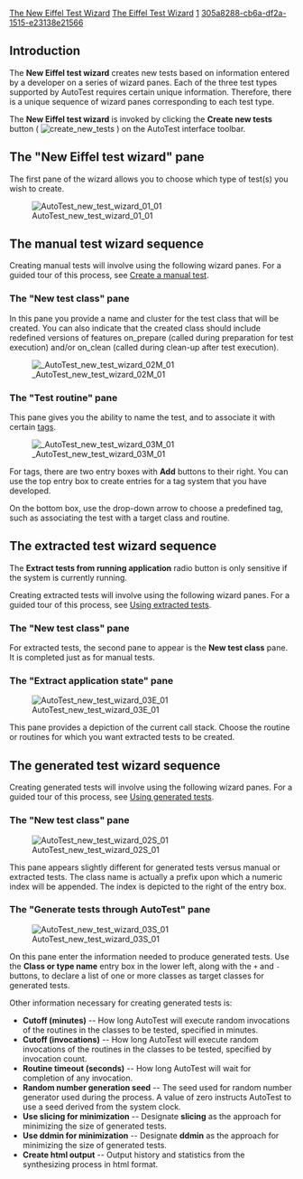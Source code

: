 [[Property:title|The New Eiffel Test Wizard]]
[[Property:link_title|The Eiffel Test Wizard]]
[[Property:weight|1]]
[[Property:uuid|305a8288-cb6a-df2a-1515-e23138e21566]]
==Introduction==


{{note| '''To V6.6 users:''' As of V6.6, the New Eiffel test wizard panes have changed somewhat from this documentation. V6.6 introduces the ability to store certain preferred values for creating tests. The advantage is that one need not enter this information on wizard panes each time a test is created. Because preferred values can be stored, the panes containing the values more likely to change between test creations are presented earlier than other panes. In previous versions, these panes were presented later, as shown in this documentation. The documentation will be updated in the future to reflect the newer wizard sequences and pane layouts. }}


The '''New Eiffel test wizard''' creates new tests based on information entered by a developer on a series of wizard panes. Each of the three test types supported by AutoTest requires certain unique information. Therefore, there is a unique sequence of wizard panes corresponding to each test type. 

The '''New Eiffel test wizard''' is invoked by clicking the '''Create new tests''' button ( [[Image:create new tests]] ) on the AutoTest interface toolbar. 



==The "New Eiffel test wizard" pane==

The first pane of the wizard allows you to choose which type of test(s) you wish to create.


[[Image:AutoTest new test wizard 01 01]]


==The manual test wizard sequence==


Creating manual tests will involve using the following wizard panes. For a guided tour of this process, see [[Create a manual test]].


===The "New test class" pane===


In this pane you provide a name and cluster for the test class that will be created. You can also indicate that the created class should include redefined versions of features <eiffel>on_prepare</eiffel> (called during preparation for test execution) and/or <eiffel>on_clean</eiffel> (called during clean-up after test execution).


[[Image: AutoTest new test wizard 02M 01]]


===The "Test routine" pane===

This pane gives you the ability to name the test, and to associate it with certain [[Create a manual test#About Tags|tags]].


[[Image: AutoTest new test wizard 03M 01]]


For tags, there are two entry boxes with '''Add''' buttons to their right. You can use the top entry box to create entries for a tag system that you have developed. 

On the bottom box, use the drop-down arrow to choose a predefined tag, such as associating the test with a target class and routine.


==The extracted test wizard sequence==


The '''Extract tests from running application''' radio button is only sensitive if the system is currently running. 

Creating extracted tests will involve using the following wizard panes. For a guided tour of this process, see [[Using extracted tests]].


===The "New test class" pane===

For extracted tests, the second pane to appear is the '''New test class''' pane. It is completed just as for manual tests.


===The "Extract application state" pane===


[[Image:AutoTest new test wizard 03E 01]]


This pane provides a depiction of the current call stack. Choose the routine or routines for which you want extracted tests to be created.


==The generated test wizard sequence==


Creating generated tests will involve using the following wizard panes. For a guided tour of this process, see [[Using generated tests]].


===The "New test class" pane===


[[Image:AutoTest new test wizard 02S 01]]


This pane appears slightly different for generated tests versus manual or extracted tests. The class name is actually a prefix upon which a numeric index will be appended. The index is depicted to the right of the entry box. 


===The "Generate tests through AutoTest" pane===


[[Image:AutoTest new test wizard 03S 01]]


On this pane enter the information needed to produce generated tests. Use the '''Class or type name''' entry box in the lower left, along with the <code>+</code> and <code>-</code> buttons, to declare a list of one or more classes as target classes for generated tests. 

Other information necessary for creating generated tests is:

*'''Cutoff (minutes)''' -- How long AutoTest will execute random invocations of the routines in the classes to be tested, specified in minutes.
*'''Cutoff (invocations)''' -- How long AutoTest will execute random invocations of the routines in the classes to be tested, specified by invocation count.
*'''Routine timeout (seconds)''' -- How long AutoTest will wait for completion of any invocation.
*'''Random number generation seed''' -- The seed used for random number generator used during the process. A value of zero instructs AutoTest to use a seed derived from the system clock.
*'''Use slicing for minimization''' -- Designate '''slicing''' as the approach for minimizing the size of generated tests.
*'''Use ddmin for minimization''' -- Designate '''ddmin''' as the approach for minimizing the size of generated tests.
*'''Create html output''' -- Output history and statistics from the synthesizing process in html format.


